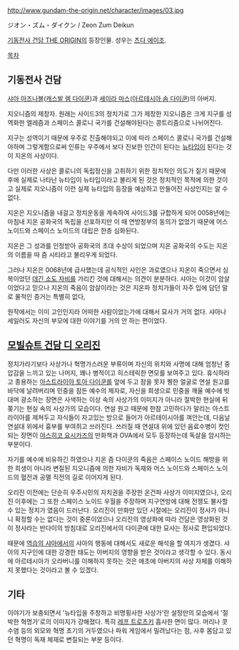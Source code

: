 http://www.gundam-the-origin.net/character/images/03.jpg

ジオン・ズム・ダイクン / Zeon Zum Deikun

[[기동전사 건담 THE ORIGIN]]의 등장인물. 성우는 [[츠다 에이조]].

[[목차]]
== 기동전사 건담 ==
[[샤아 아즈나블]]([[캐스발 렘 다이쿤]])과 [[세이라 마스]]([[아르테시아 솜 다이쿤]])의 아버지.

지오니즘의 제창자. 원래는 사이드3의 정치가로 그가 제창한 지오니즘은 크게 지구를 성역화한 엘레즘과 스페이스 콜로니 국가를 건설해야된다는 콩트리즘으로 나뉘어진다.

지구는 성역이기 때문에 우주로 진출해야되고 이에 따라 스페이스 콜로니 국가를 건설해야하며 그렇게함으로써 인류는 우주에서 보다 진보한 인간이 된다는 [[뉴타입]]이 된다는 것이 지온의 사상이다.

다만 이러한 사상은 콜로니의 독립정신을 고취하기 위한 정치적인 의도가 짙기 때문에 후에 실제로 나타난 뉴타입이 뉴타입이라고 불리게 된 것은 정치적인 목적에 의한 것이고 실제로 지오니즘이 이런 실제 뉴타입의 등장을 예상하고 만들어진 사상인지는 알 수 없다.

지온은 지오니즘을 내걸고 정치운동을 계속하여 사이드3를 규합하게 되어 0058년에는 마침내 지온 공화국의 독립을 선포하지만 이 때 연방정부의 동의가 없었기 때문에 어스 노이드와 스페이스 노이드의 대립은 한층 심화된다.

지온은 그 성과를 인정받아 공화국의 초대 수상이 되었으며 지온 공화국의 수도는 지온의 이름을 따 즘 시티라고 불리우게 되었다.

그러나 지온은 0068년에 급사했는데 공식적인 사인은 과로였으나 지온이 죽으면서 심복이었던 [[데긴 소도 자비]]를 가리킨 것에 대해서는 의견이 분분하다. 샤아는 이것이 암살이었다고 믿으나 지온의 죽음이 암살이라는 것은 지온파 정치가들이 자주 입에 담던 말로 물적인 증거는 특별히 없다, 

원작에서는 이미 고인인지라 어떠한 사람이었는가에 대해서 묘사가 거의 없다. 샤아나 세일러도 자신의 부모에 대한 이야기를 거의 안 하는 편이었다.

== [[모빌슈트 건담 디 오리진]] ==
정치가라기보다 사상가나 혁명가스러운 부류이며 자신의 위치와 사명에 대해 엄청난 중압감을 느끼고 있는 나머지, 꽤나 병적이고 히스테릭한 면모를 보여주고 있다. 휴식하라고 종용하는 [[아스트라이아 토아 다이쿤]]를 앞에 두고 잠을 못자 퀭한 얼굴로 연설 원고를 바닥에 날려버리며 민중을 잠든 예수의 제자로, 자신을 희생으로 민중을 깨울 예수에 빗대며 광소하는 장면은 사색하는 이상 속의 사상가의 이미지가 아니라 절박한 현실에 뒤쫒기는 현실 속의 사상가의 모습이다. 연설 원고 때문에 한참 고민하다가 말리는 아스트라이아를 제쳐두고 자식들이 자고있는 방으로 들어가 아르테이시아를 껴안는데, 다음날 연설대 위에서 흉부를 부여쥐고 쓰러진다. 쓰러질 때 연설대 위에 있던 음료수병이 컷인되는 장면이 [[야스히코 요시카즈]]의 만화책과 OVA에서 모두 등장하는데 독살을 암시하는 부분이다. 

자기를 예수에 비유하긴 하였으나 지온 즘 다이쿤의 죽음은 스페이스 노이드 해방을 위한 희생이 아니라 변질된 지오니즘에 의한 자비가 독재와 어스 노이드와 스페이스 노이드의 혈전과 공멸 직전의 길로 이어지게 된다.

오리진 이전에는 단순히 우주시민의 자치권을 주장한 온건파 사상가 이미지였으나, 오리진 이후에는 그 또한 스페이스 노이드 우월을 주장하며 지구연방에 대해 전쟁도 불사할 수 있는 정치가 였음이 드러난다. 오리진이 만화만 있던 시절에는 오리진이 정사가 아니니 확정할 수는 없다는 것이 중론이었으나 오리진의 영상화에 따라 건담은 영상화된 것이 정사라는 반다이의 방침대로 오리진에서의 다이쿤에 대한 묘사는 정사로 편입되었다. 

때문에 [[역습의 샤아]]에서의 샤아의 행동에 대해서도 새로운 해석을 할 여지가 생겼다. 샤아의 지구인에 대한 강경한 태도는 아버지의 영향을 받은 것이라고 생각할 수 있다. 동시에 아르테시아가 오라버니를 이해하지 못하는 것은 애초에 아버지의 사상 자체를 이해하지 못했다는 것이라고 볼 수 있겠다.

== 기타 ==
이야기가 보충되면서 '뉴타입을 주창하고 비명횡사한 사상가'란 설정만의 모습에서 '절박한 혁명가'로의 이미지가 강해졌다. 특히 [[레프 트로츠키]] 흡사한 면이 많다. 머리나 콧수염 등의 외모와 혁명 초기의 거두였으나 파워 게임에서 밀려났다는 점, 사후 몸담고 있던 혁명이 독재 체재로 변질되는 부분 등이다.

